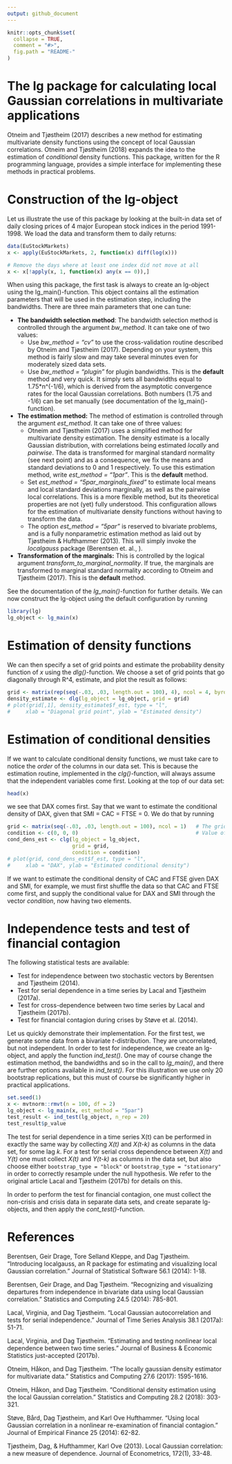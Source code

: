 ```yaml
---
output: github_document
---
```


<!-- README.md is generated from README.Rmd. Please edit that file -->

```r
knitr::opts_chunk$set(
  collapse = TRUE,
  comment = "#>",
  fig.path = "README-"
)
```

# The lg package for calculating local Gaussian correlations in multivariate applications

Otneim and Tjøstheim (2017) describes a new method for estimating multivariate density functions using the concept of local Gaussian correlations. Otneim and Tjøstheim (2018) expands the idea to the estimation of *conditional* density functions. This package, written for the R programming language, provides a simple interface for implementing these methods in practical problems. 

# Construction of the lg-object

Let us illustrate the use of this package by looking at the built-in data set of daily closing prices of 4 major European stock indices in the period 1991-1998. We load the data and transform them to daily returns:  

```r
data(EuStockMarkets)
x <- apply(EuStockMarkets, 2, function(x) diff(log(x)))

# Remove the days where at least one index did not move at all
x <- x[!apply(x, 1, function(x) any(x == 0)),]
```

When using this package, the first task is always to create an lg-object using the lg_main()-function. This object contains all the estimation parameters that will be used in the estimation step, including the bandwidths. There are three main parameters that one can tune:

* **The bandwidth selection method**: The bandwidth selection method is controlled through the argument *bw_method*. It can take one of two values: 
    + Use *bw_method = "cv"* to use the cross-validation routine described by Otneim and Tjøstheim (2017). Depending on your system, this method is fairly slow and may take several minutes even for moderately sized data sets.
    + Use *bw_method = "plugin"* for plugin bandwidths. This is the **default** method and very quick. It simply sets all bandwidths equal to 1.75*n^(-1/6), which is derived from the asymptotic convergence rates for the local Gaussian correlations. Both numbers (1.75 and -1/6) can be set manually (see documentation of the lg_main()-function). 

* **The estimation method:** The method of estimation is controlled through the argument *est_method*. It can take one of three values:
    + Otneim and Tjøstheim (2017) uses a simplified method for multivariate density estimation. The density estimate is a locally Gaussian distribution, with correlations being estimated *locally* and *pairwise*. The data is transformed for marginal standard normality (see next point) and as a consequence, we fix the means and standard deviations to 0 and 1 respectively. To use this estimation method, write *est_method = "1par"*. This is the **default** method.
    + Set *est_method = "5par_marginals_fixed"* to estimate local means and local standard deviations marginally, as well as the pairwise local correlations. This is a more flexible method, but its theoretical properties are not (yet) fully understood. This configuration allows for the estimation of multivariate density functions without having to transform the data.
    + The option *est_method = "5par"* is reserved to bivariate problems, and is a fully nonparametric estimation method as laid out by Tjøstheim & Hufthammer (2013). This will simply invoke the *localgauss* package (Berentsen et. al., ).
    
* **Transformation of the marginals:** This is controlled by the logical argument *transform_to_marginal_normality*. If true, the marginals are transformed to marginal standard normality according to Otneim and Tjøstheim (2017). This is the **default** method.

See the documentation of the *lg_main()*-function for further details. We can now construct the lg-object using the default configuration by running

```r
library(lg)
lg_object <- lg_main(x)
```

# Estimation of density functions

We can then specify a set of grid points and estimate the probability density function of *x* using the *dlg()*-function. We choose a set of grid points that go diagonally through R^4, estimate, and plot the result as follows:

```r
grid <- matrix(rep(seq(-.03, .03, length.out = 100), 4), ncol = 4, byrow = FALSE)
density_estimate <- dlg(lg_object = lg_object, grid = grid)
# plot(grid[,1], density_estimate$f_est, type = "l",
#     xlab = "Diagonal grid point", ylab = "Estimated density")
```

# Estimation of conditional densities

If we want to calculate conditional density functions, we must take care to notice the *order* of the columns in our data set. This is because the estimation routine, implemented in the *clg()*-function, will always assume that the independent variables come first. Looking at the top of our data set:

```r
head(x)
```

we see that DAX comes first. Say that we want to estimate the conditional density of DAX, given that SMI = CAC = FTSE = 0. We do that by running

```r
grid <- matrix(seq(-.03, .03, length.out = 100), ncol = 1)   # The grid must be a matrix
condition <- c(0, 0, 0)                                      # Value of dependent variables
cond_dens_est <- clg(lg_object = lg_object, 
                     grid = grid,
                     condition = condition)
# plot(grid, cond_dens_est$f_est, type = "l",
#     xlab = "DAX", ylab = "Estimated conditional density")
```

If we want to estimate the conditional density of CAC and FTSE given DAX and SMI, for example, we must first shuffle the data so that CAC and FTSE come first, and supply the conditional value for DAX and SMI through the vector *condition*, now having two elements.

# Independence tests and test of financial contagion

The following statistical tests are available:

- Test for independence between two stochastic vectors by Berentsen and Tjøstheim (2014).
- Test for serial dependence in a time series by Lacal and Tjøstheim (2017a).
- Test for cross-dependence between two time series by Lacal and Tjøstheim (2017b).
- Test for financial contagion during crises by Støve et al. (2014).

Let us quickly demonstrate their implementation. For the first test, we generate 
some data from a bivariate $t$-distribution. They are uncorrelated, but not 
independent. In order to test for independence, we create an lg-object, and 
apply the function *ind_test()*. One may of course change the estimation method, 
the bandwidths and so in the call to *lg_main()*, and there are further options available in *ind_test()*. For this illustration we use only 20 bootstrap replications, but this must of course be significantly higher in practical applications.

```r
set.seed(1)
x <- mvtnorm::rmvt(n = 100, df = 2)
lg_object <- lg_main(x, est_method = "5par")
test_result <- ind_test(lg_object, n_rep = 20)
test_result$p_value
```

The test for serial dependence in a time series X(t) can be performed in exactly the same way by collecting *X(t)* and *X(t-k)* as columns in the data set, for some lag *k*. For a test for serial cross dependence between *X(t)* and *Y(t)* one must collect *X(t)* and *Y(t-k)* as columns in the data set, but also choose either `bootstrap_type = "block"` or `bootstrap_type = "stationary"` in order to correctly resample under the null hypothesis. We refer to the original article Lacal and Tjøstheim (2017b) for details on this.

In order to perform the test for financial contagion, one must collect the non-crisis and crisis data in separate data sets, and create separate lg-objects, and then apply the *cont_test()*-function.

# References

Berentsen, Geir Drage, Tore Selland Kleppe, and Dag Tjøstheim. "Introducing localgauss, an R package for estimating and visualizing local Gaussian correlation." Journal of Statistical Software 56.1 (2014): 1-18.

Berentsen, Geir Drage, and Dag Tjøstheim. "Recognizing and visualizing departures from independence in bivariate data using local Gaussian correlation." Statistics and Computing 24.5 (2014): 785-801.

Lacal, Virginia, and Dag Tjøstheim. "Local Gaussian autocorrelation and tests for serial independence." Journal of Time Series Analysis 38.1 (2017a): 51-71.

Lacal, Virginia, and Dag Tjøstheim. "Estimating and testing nonlinear local dependence between two time series." Journal of Business & Economic Statistics just-accepted (2017b).

Otneim, Håkon, and Dag Tjøstheim. "The locally gaussian density estimator for multivariate data." Statistics and Computing 27.6 (2017): 1595-1616.

Otneim, Håkon, and Dag Tjøstheim. "Conditional density estimation using the local Gaussian correlation." Statistics and Computing 28.2 (2018): 303-321.

Støve, Bård, Dag Tjøstheim, and Karl Ove Hufthammer. "Using local Gaussian correlation in a nonlinear re-examination of financial contagion." Journal of Empirical Finance 25 (2014): 62-82.

Tjøstheim, Dag, & Hufthammer, Karl Ove (2013). Local Gaussian correlation: a new measure of dependence. Journal of Econometrics, 172(1), 33-48.
